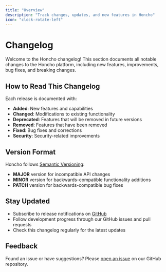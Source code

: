 ```yaml
---
title: "Overview"
description: "Track changes, updates, and new features in Honcho"
icon: "clock-rotate-left"
---
```


# Changelog

Welcome to the Honcho changelog! This section documents all notable changes to the Honcho platform, including new features, improvements, bug fixes, and breaking changes.

## How to Read This Changelog

Each release is documented with:

- **Added**: New features and capabilities
- **Changed**: Modifications to existing functionality
- **Deprecated**: Features that will be removed in future versions
- **Removed**: Features that have been removed
- **Fixed**: Bug fixes and corrections
- **Security**: Security-related improvements

## Version Format

Honcho follows [Semantic Versioning](https://semver.org/):
- **MAJOR** version for incompatible API changes
- **MINOR** version for backwards-compatible functionality additions
- **PATCH** version for backwards-compatible bug fixes

## Stay Updated

- Subscribe to release notifications on [GitHub](https://github.com/plastic-labs/honcho)
- Follow development progress through our GitHub issues and pull requests
- Check this changelog regularly for the latest updates

## Feedback

Found an issue or have suggestions? Please [open an issue](https://github.com/plastic-labs/honcho/issues) on our GitHub repository. 